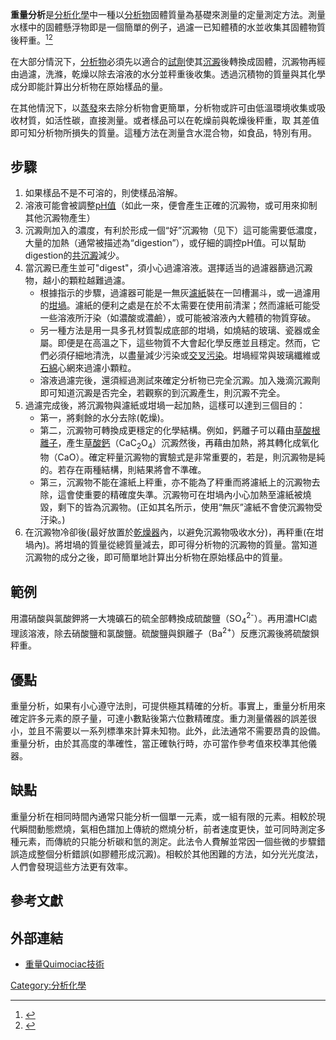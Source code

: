 {{for|重力場的測量|重力測量}}
{{Infobox chemical analysis
| name = 重量分析
| image = Analytical balance mettler ae-260.jpg
| caption = 分析天平
| acronym =
| classification =重量
| analytes = [[固體|固體]]<br>[[液體|液體]]
| manufacturers =
| related = [[沉澱_(chemistry)|沉澱]]<br>[[滴定|滴定]]
| hyphenated =
}}
'''重量分析'''是[[分析化學|分析化學]]中一種以[[分析物|分析物]]固體質量為基礎來測量的定量測定方法。測量水樣中的固體懸浮物即是一個簡單的例子，過濾一已知體積的水並收集其固體物質後秤重。<ref name="isbn0-03-005938-0">{{cite book |author=Holler, F. James; Skoog, Douglas A.; West, Donald M. |title=Fundamentals of analytical chemistry |publisher=Saunders College Pub |location=Philadelphia |year=1996 |pages= |isbn=0-03-005938-0 |oclc= |doi= |accessdate=}}</ref><ref>{{cite book |author=Hulanicki A. |title=Reactions of Acids and Bases in Analytical Chemistry |publisher=Horwood |year=1987 |isbn=0-85312-330-6}}</ref>

在大部分情況下，[[分析物|分析物]]必須先以適合的[[試劑|試劑]]使其[[沉澱|沉澱]]後轉換成固體，沉澱物再經由過濾，洗滌，乾燥以除去溶液的水分並秤重後收集。透過沉積物的質量與其化學成分即能計算出分析物在原始樣品的量。

在其他情況下，以[[蒸發|蒸發]]來去除分析物會更簡單，分析物或許可由低溫環境收集或吸收材質，如活性碳，直接測量。或者樣品可以在乾燥前與乾燥後秤重，取 其差值即可知分析物所損失的質量。這種方法在測量含水混合物，如食品，特別有用。

==步驟==
#如果樣品不是不可溶的，則使樣品溶解。
#溶液可能會被調整[[pH值|pH值]]（如此一來，便會產生正確的沉澱物，或可用來抑制其他沉澱物產生）
#沉澱劑加入的濃度，有利於形成一個“好”沉澱物（见下）這可能需要低濃度，大量的加熱（通常被描述為“digestion”），或仔細的調控pH值。可以幫助digestion的[[共沉澱|共沉澱]]減少。
#當沉澱已產生並可"digest"，須小心過濾溶液。選擇适当的過濾器篩過沉澱物，越小的顆粒越難過濾。
#*根據指示的步驟，過濾器可能是一無灰[[濾紙|濾紙]]裝在一凹槽漏斗，或一過濾用的[[坩堝|坩堝]]。濾紙的便利之處是在於不太需要在使用前清潔；然而濾紙可能受一些溶液所汙染（如濃酸或濃鹼），或可能被溶液內大體積的物質穿破。
#*另一種方法是用一具多孔材質製成底部的坩堝，如燒結的玻璃、瓷器或金屬。即便是在高溫之下，這些物質不大會起化學反應並且穩定。然而，它們必須仔細地清洗，以盡量減少污染或[[交叉污染|交叉污染]]。坩堝經常與玻璃纖維或[[石綿|石綿]]心網來過濾小顆粒。
#*溶液過濾完後，還須經過測試來確定分析物已完全沉澱。加入幾滴沉澱劑即可知道沉澱是否完全，若觀察的到沉澱產生，則沉澱不完全。
#過濾完成後，將沉澱物與濾紙或坩堝一起加熱，這樣可以達到三個目的：
#*第一，將剩餘的水分去除(乾燥)。
#*第二，沉澱物可轉換成更穩定的化學結構。例如，鈣離子可以藉由[[草酸根離子|草酸根離子]]，產生[[草酸鈣|草酸鈣]]（CaC<sub>2</sub>O<sub>4</sub>）沉澱然後，再藉由加熱，將其轉化成氧化物（CaO）。確定秤量沉澱物的實驗式是非常重要的，若是，則沉澱物是純的。若存在兩種結構，則結果將會不準確。
#*第三，沉澱物不能在濾紙上秤重，亦不能為了秤重而將濾紙上的沉澱物去除，這會使重要的精確度失準。沉澱物可在坩堝內小心加熱至濾紙被燒毀，剩下的皆為沉澱物。(正如其名所示，使用“無灰”濾紙不會使沉澱物受汙染。)
#在沉澱物冷卻後(最好放置於[[乾燥器|乾燥器]]內，以避免沉澱物吸收水分)，再秤重(在坩堝內)。將坩堝的質量從總質量減去，即可得分析物的沉澱物的質量。當知道沉澱物的成分之後，即可簡單地計算出分析物在原始樣品中的質量。

==範例==
用濃硝酸與氯酸鉀將一大塊礦石的硫全部轉換成硫酸鹽（SO<sub>4</sub><sup>2-</sup>）。再用濃HCl處理該溶液，除去硝酸鹽和氯酸鹽。硫酸鹽與鋇離子（Ba<sup>2+</sup>）反應沉澱後將硫酸鋇秤重。

==優點==
重量分析，如果有小心遵守法則，可提供極其精確的分析。事實上，重量分析用來確定許多元素的原子量，可達小數點後第六位數精確度。重力測量儀器的誤差很小，並且不需要以一系列標準來計算未知物。此外，此法通常不需要昂貴的設備。重量分析，由於其高度的準確性，當正確執行時，亦可當作參考值來校準其他儀器。

==缺點==
重量分析在相同時間內通常只能分析一個單一元素，或一組有限的元素。相較於現代瞬間動態燃燒，氣相色譜加上傳統的燃燒分析，前者速度更快，並可同時測定多種元素，而傳統的只能分析碳和氫的測定。此法令人費解並常因一個些微的步驟錯誤造成整個分析錯誤(如膠體形成沉澱)。相較於其他困難的方法，如分光光度法，人們會發現這些方法更有效率。

==參考文獻==
{{Reflist}}

==外部連結==
* [http://pubs.acs.org/doi/abs/10.1021/ed085p1097 重量Quimociac技術] {{Wayback|url=http://pubs.acs.org/doi/abs/10.1021/ed085p1097 |date=20200804133204 }}

{{分析化学}}

[[Category:分析化學|Category:分析化學]]